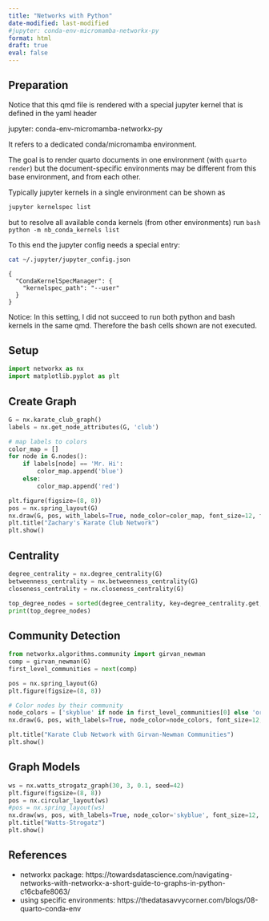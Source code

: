 ```yaml
---
title: "Networks with Python"
date-modified: last-modified
#jupyter: conda-env-micromamba-networkx-py
format: html
draft: true
eval: false
---
```


## Preparation
Notice that this qmd file is rendered with a special jupyter kernel
that is defined in the yaml header

  jupyter: conda-env-micromamba-networkx-py

It refers to a dedicated conda/micromamba environment.

The goal is to render quarto documents in one environment (with `quarto render`)
but the document-specific environments may be different from this base environment, and from each other.


Typically jupyter kernels in a single environment can be shown as
```bash
jupyter kernelspec list
```

but to resolve all available conda kernels (from other environments) run
  ```bash
  python -m nb_conda_kernels list
  ```

To this end the jupyter config needs a special entry:

  ```bash
  cat ~/.jupyter/jupyter_config.json
  ```

```
{
  "CondaKernelSpecManager": {
    "kernelspec_path": "--user"
  }
}
```

Notice: In this setting, I did not succeed to run both 
python and bash kernels in the same qmd. Therefore the 
bash cells shown are not executed.

## Setup
```python
import networkx as nx
import matplotlib.pyplot as plt
```

## Create Graph
```python
G = nx.karate_club_graph()
labels = nx.get_node_attributes(G, 'club')

# map labels to colors
color_map = []
for node in G.nodes():
    if labels[node] == 'Mr. Hi':
        color_map.append('blue')  
    else:
        color_map.append('red') 

plt.figure(figsize=(8, 8))
pos = nx.spring_layout(G)  
nx.draw(G, pos, with_labels=True, node_color=color_map, font_size=12, font_weight='bold', node_size=500)
plt.title("Zachary's Karate Club Network")
plt.show()
```

## Centrality

```python
degree_centrality = nx.degree_centrality(G)
betweenness_centrality = nx.betweenness_centrality(G)
closeness_centrality = nx.closeness_centrality(G)

top_degree_nodes = sorted(degree_centrality, key=degree_centrality.get, reverse=True)[:5]
print(top_degree_nodes)
```

## Community Detection

```python
from networkx.algorithms.community import girvan_newman
comp = girvan_newman(G)
first_level_communities = next(comp)

pos = nx.spring_layout(G)
plt.figure(figsize=(8, 8))

# Color nodes by their community
node_colors = ['skyblue' if node in first_level_communities[0] else 'orange' for node in G.nodes()]
nx.draw(G, pos, with_labels=True, node_color=node_colors, font_size=12, node_size=500)

plt.title("Karate Club Network with Girvan-Newman Communities")
plt.show()
```


## Graph Models

```python
ws = nx.watts_strogatz_graph(30, 3, 0.1, seed=42)
plt.figure(figsize=(8, 8))
pos = nx.circular_layout(ws)
#pos = nx.spring_layout(ws)  
nx.draw(ws, pos, with_labels=True, node_color='skyblue', font_size=12, font_weight='bold', node_size=500)
plt.title("Watts-Strogatz")
plt.show()
```
## References

- networkx package: https://towardsdatascience.com/navigating-networks-with-networkx-a-short-guide-to-graphs-in-python-c16cbafe8063/
- using specific environments: https://thedatasavvycorner.com/blogs/08-quarto-conda-env





